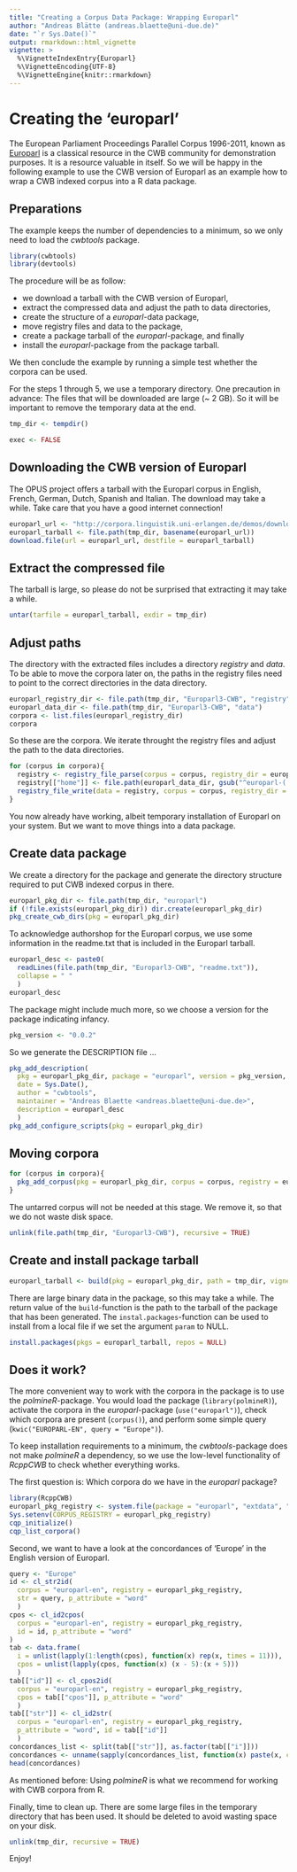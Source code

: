 ```yaml
---
title: "Creating a Corpus Data Package: Wrapping Europarl"
author: "Andreas Blätte (andreas.blaette@uni-due.de)"
date: "`r Sys.Date()`"
output: rmarkdown::html_vignette
vignette: >
  %\VignetteIndexEntry{Europarl}
  %\VignetteEncoding{UTF-8}
  %\VignetteEngine{knitr::rmarkdown}
---
```


# Creating the 'europarl' 

The European Parliament Proceedings Parallel Corpus 1996-2011, known as [Europarl](http://www.statmt.org/europarl/) is a classical resource in the CWB community for demonstration purposes. It is a resource valuable in itself. So we will be happy in the following example to use the CWB version of Europarl as an example how to wrap a CWB indexed corpus into a R data package.


## Preparations

The example keeps the number of dependencies to a minimum, so we only need to load the *cwbtools* package. 

```r
library(cwbtools)
library(devtools)
```

The procedure will be as follow:

  * we download a tarball with the CWB version of Europarl,
  * extract the compressed data and adjust the path to data directories,
  * create the structure of a *europarl*-data package,
  * move registry files and data to the package,
  * create a package tarball of the *europarl*-package, and finally 
  * install the *europarl*-package from the package tarball.
  
We then conclude the example by running a simple test whether the corpora can be used.

For the steps 1 through 5, we use a temporary directory. One precaution in advance: The files that will be downloaded are large (~ 2 GB). So it will be important to remove the temporary data at the end. 

```r
tmp_dir <- tempdir()
```

```r
exec <- FALSE
```


## Downloading the CWB version of Europarl

The OPUS project offers a tarball with the Europarl corpus in English, French, German, Dutch, Spanish and Italian. The download may take a while. Take care that you have a good internet connection!

```r
europarl_url <- "http://corpora.linguistik.uni-erlangen.de/demos/download/Europarl3-CWB-2010-02-28.tar.gz"
europarl_tarball <- file.path(tmp_dir, basename(europarl_url))
download.file(url = europarl_url, destfile = europarl_tarball)
```


## Extract the compressed file

The tarball is large, so please do not be surprised that extracting it may take a while.

```r
untar(tarfile = europarl_tarball, exdir = tmp_dir)
```

## Adjust paths

The directory with the extracted files includes a directory _registry_ and _data_. To be able to move the corpora later on, the paths in the registry files need to point to the correct directories in the data directory. 

```r
europarl_registry_dir <- file.path(tmp_dir, "Europarl3-CWB", "registry")
europarl_data_dir <- file.path(tmp_dir, "Europarl3-CWB", "data")
corpora <- list.files(europarl_registry_dir)
corpora
```

So these are the corpora. We iterate throught the registry files and adjust the path to the data directories.

```r
for (corpus in corpora){
  registry <- registry_file_parse(corpus = corpus, registry_dir = europarl_registry_dir)
  registry[["home"]] <- file.path(europarl_data_dir, gsub("^europarl-(.*)$", "\\1", corpus))
  registry_file_write(data = registry, corpus = corpus, registry_dir = europarl_registry_dir)
}
```

You now already have working, albeit temporary installation of Europarl on your system. But we want to move things into a data package.


## Create data package

We create a directory for the package and generate the directory structure required to put CWB indexed corpus in there.

```r
europarl_pkg_dir <- file.path(tmp_dir, "europarl")
if (!file.exists(europarl_pkg_dir)) dir.create(europarl_pkg_dir)
pkg_create_cwb_dirs(pkg = europarl_pkg_dir)
```

To acknowledge authorshop for the Europarl corpus, we use some information in the readme.txt that is included in the Europarl tarball.

```r
europarl_desc <- paste0(
  readLines(file.path(tmp_dir, "Europarl3-CWB", "readme.txt")),
  collapse = " "
  )
europarl_desc
```

The package might include much more, so we choose a version for the package indicating infancy.

```r
pkg_version <- "0.0.2"
```

So we generate the DESCRIPTION file ... 

```r
pkg_add_description(
  pkg = europarl_pkg_dir, package = "europarl", version = pkg_version,
  date = Sys.Date(),
  author = "cwbtools",
  maintainer = "Andreas Blaette <andreas.blaette@uni-due.de>",
  description = europarl_desc
  )
pkg_add_configure_scripts(pkg = europarl_pkg_dir)
```


## Moving corpora

```r
for (corpus in corpora){
  pkg_add_corpus(pkg = europarl_pkg_dir, corpus = corpus, registry = europarl_registry_dir)
}
```

The untarred corpus will not be needed at this stage. We remove it, so that we do not waste disk space.

```r
unlink(file.path(tmp_dir, "Europarl3-CWB"), recursive = TRUE)
```


## Create and install package tarball

```r
europarl_tarball <- build(pkg = europarl_pkg_dir, path = tmp_dir, vignettes = TRUE)
```

There are large binary data in the package, so this may take a while. The return value of the `build`-function is the path to the tarball of the package that has been generated. The `instal.packages`-function can be used to install from a local file if we set the argument `param` to NULL.

```r
install.packages(pkgs = europarl_tarball, repos = NULL)
```


## Does it work?

The more convenient way to work with the corpora in the package is to use the *polmineR*-package. You would load the package (`library(polmineR)`), activate the corpora in the *europarl*-package (`use("europarl")`), check which corpora are present (`corpus()`), and perform some simple query (`kwic("EUROPARL-EN", query = "Europe")`). 

To keep installation requirements to a minimum, the *cwbtools*-package does not make *polmineR* a dependency, so we use the low-level functionality of *RcppCWB* to check whether everything works.

The first question is: Which corpora do we have in the *europarl* package?

```r
library(RcppCWB)
europarl_pkg_registry <- system.file(package = "europarl", "extdata", "cwb", "registry")
Sys.setenv(CORPUS_REGISTRY = europarl_pkg_registry)
cqp_initialize()
cqp_list_corpora()
```

Second, we want to have a look at the concordances of 'Europe' in the English version of Europarl.

```r
query <- "Europe"
id <- cl_str2id(
  corpus = "europarl-en", registry = europarl_pkg_registry,
  str = query, p_attribute = "word"
  )
cpos <- cl_id2cpos(
  corpus = "europarl-en", registry = europarl_pkg_registry,
  id = id, p_attribute = "word"
)
tab <- data.frame(
  i = unlist(lapply(1:length(cpos), function(x) rep(x, times = 11))),
  cpos = unlist(lapply(cpos, function(x) (x - 5):(x + 5)))
  )
tab[["id"]] <- cl_cpos2id(
  corpus = "europarl-en", registry = europarl_pkg_registry,
  cpos = tab[["cpos"]], p_attribute = "word"
  )
tab[["str"]] <- cl_id2str(
  corpus = "europarl-en", registry = europarl_pkg_registry,
  p_attribute = "word", id = tab[["id"]]
  )
concordances_list <- split(tab[["str"]], as.factor(tab[["i"]]))
concordances <- unname(sapply(concordances_list, function(x) paste(x, collapse = " ")))
head(concordances)
```

As mentioned before: Using *polmineR* is what we recommend for working with CWB corpora from R.

Finally, time to clean up. There are some large files in the temporary directory that has been used. It should be deleted to avoid wasting space on your disk.

```r
unlink(tmp_dir, recursive = TRUE)
```

Enjoy!